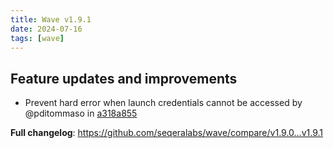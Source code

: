 ```yaml
---
title: Wave v1.9.1
date: 2024-07-16
tags: [wave]
---
```


## Feature updates and improvements

- Prevent hard error when launch credentials cannot be accessed by @pditommaso in [a318a855](https://github.com/seqeralabs/wave/commit/a318a855282005eb3d7b5bfa21a3c7865cc947fb)

**Full changelog**: https://github.com/seqeralabs/wave/compare/v1.9.0...v1.9.1
